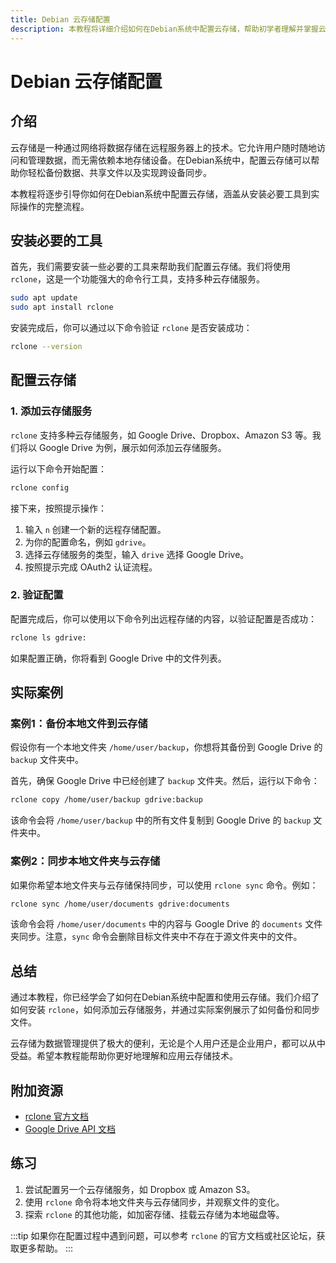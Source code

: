 ```yaml
---
title: Debian 云存储配置
description: 本教程将详细介绍如何在Debian系统中配置云存储，帮助初学者理解并掌握云存储的基本概念和实际操作。
---
```


# Debian 云存储配置

## 介绍

云存储是一种通过网络将数据存储在远程服务器上的技术。它允许用户随时随地访问和管理数据，而无需依赖本地存储设备。在Debian系统中，配置云存储可以帮助你轻松备份数据、共享文件以及实现跨设备同步。

本教程将逐步引导你如何在Debian系统中配置云存储，涵盖从安装必要工具到实际操作的完整流程。

## 安装必要的工具

首先，我们需要安装一些必要的工具来帮助我们配置云存储。我们将使用 `rclone`，这是一个功能强大的命令行工具，支持多种云存储服务。

```bash
sudo apt update
sudo apt install rclone
```

安装完成后，你可以通过以下命令验证 `rclone` 是否安装成功：

```bash
rclone --version
```

## 配置云存储

### 1. 添加云存储服务

`rclone` 支持多种云存储服务，如 Google Drive、Dropbox、Amazon S3 等。我们将以 Google Drive 为例，展示如何添加云存储服务。

运行以下命令开始配置：

```bash
rclone config
```

接下来，按照提示操作：

1. 输入 `n` 创建一个新的远程存储配置。
2. 为你的配置命名，例如 `gdrive`。
3. 选择云存储服务的类型，输入 `drive` 选择 Google Drive。
4. 按照提示完成 OAuth2 认证流程。

### 2. 验证配置

配置完成后，你可以使用以下命令列出远程存储的内容，以验证配置是否成功：

```bash
rclone ls gdrive:
```

如果配置正确，你将看到 Google Drive 中的文件列表。

## 实际案例

### 案例1：备份本地文件到云存储

假设你有一个本地文件夹 `/home/user/backup`，你想将其备份到 Google Drive 的 `backup` 文件夹中。

首先，确保 Google Drive 中已经创建了 `backup` 文件夹。然后，运行以下命令：

```bash
rclone copy /home/user/backup gdrive:backup
```

该命令会将 `/home/user/backup` 中的所有文件复制到 Google Drive 的 `backup` 文件夹中。

### 案例2：同步本地文件夹与云存储

如果你希望本地文件夹与云存储保持同步，可以使用 `rclone sync` 命令。例如：

```bash
rclone sync /home/user/documents gdrive:documents
```

该命令会将 `/home/user/documents` 中的内容与 Google Drive 的 `documents` 文件夹同步。注意，`sync` 命令会删除目标文件夹中不存在于源文件夹中的文件。

## 总结

通过本教程，你已经学会了如何在Debian系统中配置和使用云存储。我们介绍了如何安装 `rclone`，如何添加云存储服务，并通过实际案例展示了如何备份和同步文件。

云存储为数据管理提供了极大的便利，无论是个人用户还是企业用户，都可以从中受益。希望本教程能帮助你更好地理解和应用云存储技术。

## 附加资源

- [rclone 官方文档](https://rclone.org/docs/)
- [Google Drive API 文档](https://developers.google.com/drive/api/v3/about-sdk)

## 练习

1. 尝试配置另一个云存储服务，如 Dropbox 或 Amazon S3。
2. 使用 `rclone` 命令将本地文件夹与云存储同步，并观察文件的变化。
3. 探索 `rclone` 的其他功能，如加密存储、挂载云存储为本地磁盘等。

:::tip
如果你在配置过程中遇到问题，可以参考 `rclone` 的官方文档或社区论坛，获取更多帮助。
:::